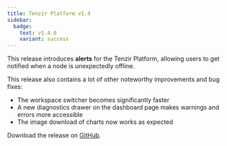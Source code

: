 ```yaml
---
title: Tenzir Platform v1.4
sidebar:
  badge:
    text: v1.4.0
    variant: success
---
```


This release introduces **alerts** for the Tenzir Platform, allowing users to
get notified when a node is unexpectedly offline.

This release also contains a lot of other noteworthy improvements and bug
fixes:
- The workspace switcher becomes significantly faster
- A new diagnostics drawer on the dashboard page makes warnings and errors
  more accessible
- The image download of charts now works as expected

Download the release on [GitHub](https://github.com/tenzir/platform/releases/tag/v1.4.0).
